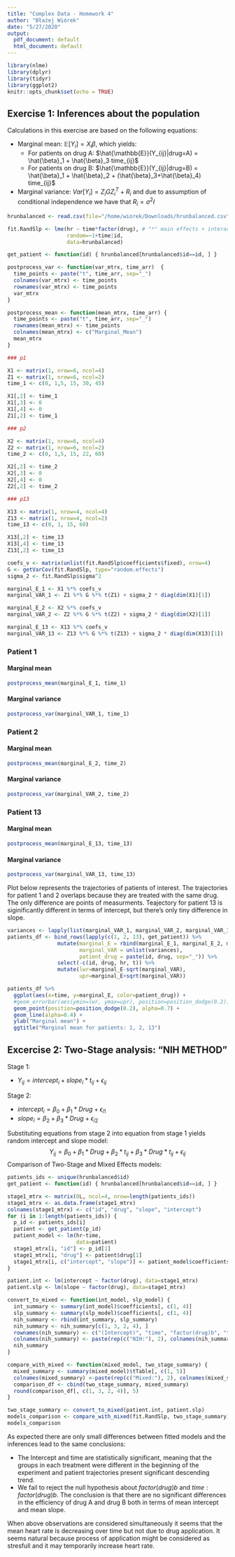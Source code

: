```yaml
---
title: "Complex Data - Homework 4"
author: "Błażej Wiórek"
date: "5/27/2020"
output:
  pdf_document: default
  html_document: default
---
```


```r
library(nlme)
library(dplyr)
library(tidyr)
library(ggplot2)
knitr::opts_chunk$set(echo = TRUE)
```

## Exercise 1: Inferences about the population

Calculations in this exercise are based on the following equations:

* Marginal mean: $\mathbb{E}[Y_i] = X_i\beta$, which yields:
  * For patients on drug A: $\hat{\mathbb{E}}(Y_{ij}|drug=A) = \hat{\beta}_1 + \hat{\beta}_3 time_{ij}$
  * For patients on drug B: $\hat{\mathbb{E}}(Y_{ij}|drug=B) = \hat{\beta}_1 + \hat{\beta}_2 + (\hat{\beta}_3+\hat{\beta}_4) time_{ij}$
* Marginal variance: $Var[Y_i] = Z_i G Z_i^T + R_i$ and due to assumption of conditional independence we have that $R_i = \sigma^2 I$

```r
hrunbalanced <- read.csv(file="/home/wiorek/Downloads/hrunbalanced.csv")

fit.RandSlp <- lme(hr ~ time*factor(drug), # "*" main effects + interaction
                   random=~1+time|id,
                   data=hrunbalanced)

get_patient <- function(id) { hrunbalanced[hrunbalanced$id==id, ] }

postprocess_var <- function(var_mtrx, time_arr)  {
  time_points <- paste("t", time_arr, sep="_")
  colnames(var_mtrx) <- time_points
  rownames(var_mtrx) <- time_points
  var_mtrx
}

postprocess_mean <- function(mean_mtrx, time_arr) {
  time_points <- paste("t", time_arr, sep="_")
  rownames(mean_mtrx) <- time_points
  colnames(mean_mtrx) <- c("Marginal_Mean")
  mean_mtrx
}

### p1

X1 <- matrix(1, nrow=6, ncol=4)
Z1 <- matrix(1, nrow=6, ncol=2)
time_1 <- c(0, 1,5, 15, 30, 45)

X1[,2] <- time_1
X1[,3] <- 0
X1[,4] <- 0
Z1[,2] <- time_1

### p2

X2 <- matrix(1, nrow=6, ncol=4)
Z2 <- matrix(1, nrow=6, ncol=2)
time_2 <- c(0, 1,5, 15, 22, 60)

X2[,2] <- time_2
X2[,3] <- 0
X2[,4] <- 0
Z2[,2] <- time_2

### p13

X13 <- matrix(1, nrow=4, ncol=4)
Z13 <- matrix(1, nrow=4, ncol=2)
time_13 <- c(0, 1, 15, 60)

X13[,2] <- time_13
X13[,4] <- time_13
Z13[,2] <- time_13

coefs_v <- matrix(unlist(fit.RandSlp$coefficients$fixed), nrow=4)
G <- getVarCov(fit.RandSlp, type="random.effects")
sigma_2 <- fit.RandSlp$sigma^2

marginal_E_1 <- X1 %*% coefs_v
marginal_VAR_1 <- Z1 %*% G %*% t(Z1) + sigma_2 * diag(dim(X1)[1]) 

marginal_E_2 <- X2 %*% coefs_v
marginal_VAR_2 <- Z2 %*% G %*% t(Z2) + sigma_2 * diag(dim(X2)[1]) 

marginal_E_13 <- X13 %*% coefs_v
marginal_VAR_13 <- Z13 %*% G %*% t(Z13) + sigma_2 * diag(dim(X13)[1]) 
```

### Patient 1

#### Marginal mean
```r
postprocess_mean(marginal_E_1, time_1)
```

#### Marginal variance
```r
postprocess_var(marginal_VAR_1, time_1)
```

### Patient 2

#### Marginal mean
```r
postprocess_mean(marginal_E_2, time_2)
```

#### Marginal variance
```r
postprocess_var(marginal_VAR_2, time_2)
```

### Patient 13

#### Marginal mean
```r
postprocess_mean(marginal_E_13, time_13)
```

#### Marginal variance
```r
postprocess_var(marginal_VAR_13, time_13)
```

Plot below represents the trajectories of patients of interest. The trajectories for patient 1 and 2 overlaps because they are treated with the same drug. The only difference are points of measurments. Teajectory for patient 13 is siginificantly different in terms of intercept, but there's only tiny difference in slope. 

```r
variances <- lapply(list(marginal_VAR_1, marginal_VAR_2, marginal_VAR_13), diag)
patients_df <- bind_rows(lapply(c(1, 2, 13), get_patient)) %>%
                mutate(marginal_E = rbind(marginal_E_1, marginal_E_2, marginal_E_13),
                       marginal_VAR = unlist(variances),
                       patient_drug = paste(id, drug, sep="_")) %>%
                select(-c(id, drug, hr, t)) %>%
                mutate(lwr=marginal_E-sqrt(marginal_VAR),
                       upr=marginal_E+sqrt(marginal_VAR))

patients_df %>%
  ggplot(aes(x=time, y=marginal_E, color=patient_drug)) + 
  #geom_errorbar(aes(ymin=lwr, ymax=upr), position=position_dodge(0.2)) + 
  geom_point(position=position_dodge(0.2), alpha=0.7) +
  geom_line(alpha=0.4) +
  ylab("Marginal mean") +
  ggtitle("Marginal mean for patients: 1, 2, 13")
```

## Excercise 2: Two-Stage analysis: "NIH METHOD"

Stage 1:

* $Y_{ij} = intercept_i + slope_i*t_{ij} + \epsilon_{ij}$

Stage 2: 

* $intercept_i = \beta_0 + \beta_1*Drug+\epsilon_{i1}$
* $slope_i = \beta_2 + \beta_3*Drug+\epsilon_{i2}$

Substituting equations from stage 2 into equation from stage 1 yields random intercept and slope model:
$$
Y_{ij} = \beta_0 + \beta_1*Drug + \beta_2*t_{ij} + \beta_3 * Drug * t_{ij} + \epsilon_{ij}
$$
Comparison of Two-Stage and Mixed Effects models:
```r
patients_ids <- unique(hrunbalanced$id)
get_patient <- function(id) { hrunbalanced[hrunbalanced$id==id, ] }

stage1_mtrx <- matrix(0L, ncol=4, nrow=length(patients_ids)) 
stage1_mtrx <- as.data.frame(stage1_mtrx)
colnames(stage1_mtrx) <- c("id", "drug", "slope", "intercept")
for (i in 1:length(patients_ids)) {
  p_id <- patients_ids[i]
  patient <- get_patient(p_id)
  patient_model <- lm(hr~time,
                      data=patient)
  stage1_mtrx[i, "id"] <- p_id[1]
  stage1_mtrx[i, "drug"] <- patient$drug[1]
  stage1_mtrx[i, c("intercept", "slope")] <- patient_model$coefficients
}

patient.int <- lm(intercept ~ factor(drug), data=stage1_mtrx)
patient.slp <- lm(slope ~ factor(drug), data=stage1_mtrx)

convert_to_mixed <- function(int_model, slp_model) {
  int_summary <- summary(int_model)$coefficients[, c(1, 4)]
  slp_summary <- summary(slp_model)$coefficients[, c(1, 4)]
  nih_summary <- rbind(int_summary, slp_summary)
  nih_summary <- nih_summary[c(1, 3, 2, 4), ]
  rownames(nih_summary) <- c("(Intercept)", "time", "factor(drug)b", "time:factor(drug)b")
  colnames(nih_summary) <- paste(rep(c("NIH:"), 2), colnames(nih_summary), sep="")
  nih_summary
}

compare_with_mixed <- function(mixed_model, two_stage_summary) {
  mixed_summary <- summary(mixed_model)$tTable[, c(1, 5)]
  colnames(mixed_summary) <-paste(rep(c("Mixed:"), 2), colnames(mixed_summary), sep="")
  comparison_df <- cbind(two_stage_summary, mixed_summary)
  round(comparison_df[, c(1, 3, 2, 4)], 5)
}

two_stage_summary <- convert_to_mixed(patient.int, patient.slp)
models_comparison <- compare_with_mixed(fit.RandSlp, two_stage_summary)
models_comparison
```

As expected there are only small differences between fitted models and the inferences lead to the same conclusions:

* The Intercept and time are statistically significant, meaning that the groups in each treatment were different in the beginning of the experiment and patient trajectories present significant descending trend.
* We fail to reject the null hypothesis about  $factor(drug)b$ and $time:factor(drug)b$. The conclusion is that there are no significant differences in the efficiency of drug A and drug B both in terms of mean intercept and mean slope.

When above observations are considered simultaneously it seems that the mean heart rate is decreasing over time but not due to drug application. It seems natural because process of application might be considered as stresfull and it may temporarily increase heart rate.